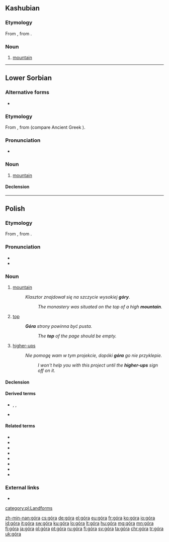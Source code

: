 {{also|gora|göra|górą|goral}}
==Kashubian==

===Etymology===
From {{inh|csb|sla-pro|*gora}}, from {{etyl|ine-pro|csb}} {{m|ine-pro|*gʷerh₃-}}.

===Noun===
{{head|csb|noun|g=f}}

# [[mountain]]

----

==Lower Sorbian==

===Alternative forms===
* {{l|dsb|gora}} {{qualifier|obsolete}}

===Etymology===
From {{inh|dsb|sla-pro|*gora}}, from {{etyl|ine-pro|dsb}} {{m|ine-pro|*gʷerh₃-||mountain}} (compare Ancient Greek {{m|grc|Βορέας||the north, the area beyond the mountains}}).

===Pronunciation===
* {{IPA|[ˈɡɨra]|[ˈɡɛra]|lang=dsb}}

===Noun===
{{dsb-noun|f|dim=górka}}

# [[mountain]] {{gloss|large mass of earth and rock}}

====Declension====
{{dsb-decl-noun-1|gór}}

{{catlangcode|dsb|Landforms}}

----

==Polish==

===Etymology===
From {{inh|pl|sla-pro|*gora}}, from {{etyl|ine-pro|pl}} {{m|ine-pro|*gʷerh₃-}}.

===Pronunciation===
* {{audio|Pl-góra.ogg|audio|lang=pl}}
* {{IPA|[ˈɡura]|lang=pl}}

===Noun===
{{pl-noun|f}}

# [[mountain]]
#: ''Klasztor znajdował się na szczycie wysokiej '''góry'''.''
#:: ''The monastery was situated on the top of a high '''mountain'''.''
# [[top]]
#: '''''Góra''' strony powinna być pusta.''
#:: ''The '''top''' of the page should be empty.''
# {{label|pl|colloquial}} [[higher-up]]s
#: ''Nie pomogę wam w tym projekcie, dopóki '''góra''' go nie przyklepie.''
#:: ''I won't help you with this project until the '''higher-ups''' sign off on it.''

====Declension====
{{pl-decl-noun-f|gó|r}}

====Derived terms====
* {{sense|mountain}} {{l|pl|górski}}, {{l|pl|górzysty}}, {{l|pl|górować}}
* {{sense|top}} {{l|pl|górny}}

====Related terms====
* {{l|pl|do góry}}
* {{l|pl|ku górze}}
* {{l|pl|na górę}}
* {{l|pl|w górę}}
* {{l|pl|w górze}}
* {{l|pl|z góry}}
* {{l|pl|góra lodowa}}
* {{l|pl|do góry nogami}}

===External links===
* {{R:PWN}}

[[category:pl:Landforms]]

[[zh-min-nan:góra]]
[[cs:góra]]
[[de:góra]]
[[el:góra]]
[[eu:góra]]
[[fr:góra]]
[[ko:góra]]
[[io:góra]]
[[id:góra]]
[[it:góra]]
[[sw:góra]]
[[ku:góra]]
[[lo:góra]]
[[lt:góra]]
[[hu:góra]]
[[mg:góra]]
[[mn:góra]]
[[fj:góra]]
[[ja:góra]]
[[pl:góra]]
[[pt:góra]]
[[ru:góra]]
[[fi:góra]]
[[sv:góra]]
[[ta:góra]]
[[chr:góra]]
[[tr:góra]]
[[uk:góra]]
